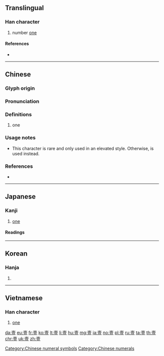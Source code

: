 {{also|一|壱|弌}}
==Translingual==

===Han character===
{{Han char|rn=33|rad=士|as=09|sn=12|four=40108|canj=GBMT|ids=⿳士冖豆}}

# number [[one]]

====References====
* {{Han ref|kx=0243.100|dkj=05661|dj=0483.190|hdz=10467.100|uh=58F9|ud=22777|bh=B3FC|bd=46076}}

[[Category:Chinese numeral symbols]]
[[Category:Chinese numerals]]

----

==Chinese==
{{zh-forms}}

===Glyph origin===
{{Han etym}}

===Pronunciation===
{{zh-pron
|m=yī
|c=jat1,jik1
|mn=it
|mc=y
|oc=y
|ma=
|cat=num
}}

===Definitions===
{{zh-hanzi}}

# one

===Usage notes===
* This character is rare and only used in an elevated style. Otherwise, {{l|zh|一}} is used instead. 

===References===
* {{thcwd|2}}

----

==Japanese==

===Kanji===
{{ja-kanji|grade=|rs=士09|style=ky|shin=壱}}

# [[one]]

====Readings====
{{ja-readings
|goon=[[いち]] (ichi)
|kanon=[[いつ]] (itsu)
|kun=[[ひとつ]] (hitotsu)
|nanori=[[い]] (i)
}}

----

==Korean==

===Hanja===
{{ko-hanja|hangeul=일|rv=il|mr=il}}

# {{defn|lang=ko|sort=士09}}

----

==Vietnamese==

===Han character===
{{vi-hantu|[[nhất]], [[nhứt]]|rs=士09}}

# [[one]]

[[da:壹]]
[[eu:壹]]
[[fr:壹]]
[[ko:壹]]
[[lt:壹]]
[[li:壹]]
[[hu:壹]]
[[mg:壹]]
[[ja:壹]]
[[no:壹]]
[[pl:壹]]
[[ru:壹]]
[[ta:壹]]
[[th:壹]]
[[chr:壹]]
[[uk:壹]]
[[zh:壹]]